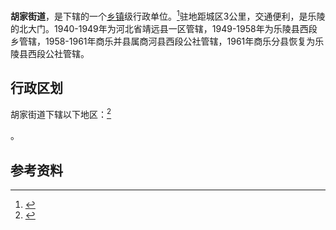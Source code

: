{{中国乡级行政区|37/14/81/002/000}}

'''胡家街道'''，是{{PRC admin/fullname|37/14/81/002/000|3}}下辖的一个[[乡镇|乡镇]]级行政单位。<ref>{{PRC admin/ref sgc|{{PRC admin/parent|37/14/81/002/000}}}}</ref>驻地距城区3公里，交通便利，是乐陵的北大门。1940-1949年为河北省靖远县一区管辖，1949-1958年为乐陵县西段乡管辖，1958-1961年商乐并县属商河县西段公社管辖，1961年商乐分县恢复为乐陵县西段公社管辖。

== 行政区划 ==

胡家街道下辖以下地区：<ref>{{PRC admin/ref sgc|37/14/81/002/000}}</ref>

{{PRC admin/children|37/14/81/002/000}}。

== 参考资料 ==

{{reflist}}

{{行政区划小作品}}
{{PRC admin/navcat|37/14/81/002/000}}